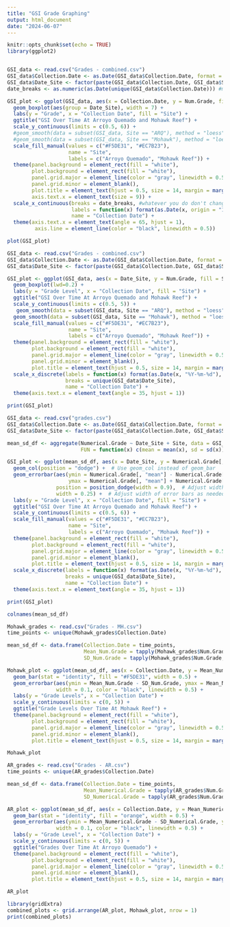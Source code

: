 ```yaml
---
title: "GSI Grade Graphing"
output: html_document
date: "2024-06-07"
---
```


```r
knitr::opts_chunk$set(echo = TRUE)
library(ggplot2)


GSI_data <- read.csv("Grades - combined.csv")
GSI_data$Collection.Date <- as.Date(GSI_data$Collection.Date, format = "%m/%d/%Y")
GSI_data$Date_Site <- factor(paste(GSI_data$Collection.Date, GSI_data$Site, sep = "_"))
date_breaks <- as.numeric(as.Date(unique(GSI_data$Collection.Date))) #makes the x-axis formatted right

GSI_plot <- ggplot(GSI_data, aes(x = Collection.Date, y = Num.Grade, fill = Site)) +
  geom_boxplot(aes(group = Date_Site), width = 7) +
  labs(y = "Grade", x = "Collection Date", fill = "Site") +
  ggtitle("GSI Over Time At Arroyo Quemado and Mohawk Reef") +
  scale_y_continuous(limits = c(0.5, 6)) +
  #geom_smooth(data = subset(GSI_data, Site == "ARQ"), method = "loess", color = "black", linetype = "dashed", aes(group = Site), linewidth = 0.5, se = FALSE) +
  #geom_smooth(data = subset(GSI_data, Site == "Mohawk"), method = "loess", color = "black", linetype = "solid", aes(group = Site), linewidth = 0.5, se = FALSE) +
  scale_fill_manual(values = c("#F5DE31", "#EC7B23"),
                    name = "Site",
                    labels = c("Arroyo Quemado", "Mohawk Reef")) +
  theme(panel.background = element_rect(fill = "white"),
        plot.background = element_rect(fill = "white"),
        panel.grid.major = element_line(color = "gray", linewidth = 0.5),
        panel.grid.minor = element_blank(),
        plot.title = element_text(hjust = 0.5, size = 14, margin = margin(b = 20)),
        axis.text.x = element_text(size = 9)) +  
  scale_x_continuous(breaks = date_breaks, #whatever you do don't change this function because then everything doesn't work anymore D: (merges them all to two different box and whiskers)
                     labels = function(x) format(as.Date(x, origin = "1970-01-01"), "%m/%d/%y"), 
                     name = "Collection Date") +
  theme(axis.text.x = element_text(angle = 65, hjust = 1),
         axis.line = element_line(color = "black", linewidth = 0.5)) 

plot(GSI_plot)
```

```r

GSI_data <- read.csv("Grades - combined.csv")
GSI_data$Collection.Date <- as.Date(GSI_data$Collection.Date, format = "%m/%d/%Y")
GSI_data$Date_Site <- factor(paste(GSI_data$Collection.Date, GSI_data$Site, sep = "_"))

GSI_plot <- ggplot(GSI_data, aes(x = Date_Site, y = Num.Grade, fill = Site)) +
  geom_boxplot(lwd=0.2) +
  labs(y = "Grade Level", x = "Collection Date", fill = "Site") +
  ggtitle("GSI Over Time At Arroyo Quemado and Mohawk Reef") +
  scale_y_continuous(limits = c(0.5, 5)) +
   geom_smooth(data = subset(GSI_data, Site == "ARQ"), method = "loess", color = "black", linetype = "dashed", aes(group = Site), linewidth = 0.5, se = FALSE) +
  geom_smooth(data = subset(GSI_data, Site == "Mohawk"), method = "loess", color = "black", linetype = "solid", aes(group = Site), linewidth = 0.5, se = FALSE) +
  scale_fill_manual(values = c("#F5DE31", "#EC7B23"),
                    name = "Site",
                    labels = c("Arroyo Quemado", "Mohawk Reef")) +
  theme(panel.background = element_rect(fill = "white"),
        plot.background = element_rect(fill = "white"),
        panel.grid.major = element_line(color = "gray", linewidth = 0.5),
        panel.grid.minor = element_blank(),
        plot.title = element_text(hjust = 0.5, size = 14, margin = margin(b = 20))) +
  scale_x_discrete(labels = function(x) format(as.Date(x, "%Y-%m-%d"), "%m/%d/%y"), #not continuous x-axis 
                   breaks = unique(GSI_data$Date_Site), 
                   name = "Collection Date") + 
  theme(axis.text.x = element_text(angle = 35, hjust = 1)) 

print(GSI_plot)
```

```r
GSI_data <- read.csv("grades.csv")
GSI_data$Collection.Date <- as.Date(GSI_data$Collection.Date, format = "%m/%d/%Y")
GSI_data$Date_Site <- factor(paste(GSI_data$Collection.Date, GSI_data$Site, sep = "_"))

mean_sd_df <- aggregate(Numerical.Grade ~ Date_Site + Site, data = GSI_data, 
                        FUN = function(x) c(mean = mean(x), sd = sd(x)))

GSI_plot <- ggplot(mean_sd_df, aes(x = Date_Site, y = Numerical.Grade[, "mean"], fill = Site)) +
  geom_col(position = "dodge") +  # Use geom_col instead of geom_bar
  geom_errorbar(aes(ymin = Numerical.Grade[, "mean"] - Numerical.Grade[, "sd"], 
                    ymax = Numerical.Grade[, "mean"] + Numerical.Grade[, "sd"]), 
                position = position_dodge(width = 0.9),  # Adjust width as needed
                width = 0.25) +  # Adjust width of error bars as needed
  labs(y = "Grade Level", x = "Collection Date", fill = "Site") +
  ggtitle("GSI Over Time At Arroyo Quemado and Mohawk Reef") +
  scale_y_continuous(limits = c(0.5, 6)) +
  scale_fill_manual(values = c("#F5DE31", "#EC7B23"),
                    name = "Site",
                    labels = c("Arroyo Quemado", "Mohawk Reef")) +
  theme(panel.background = element_rect(fill = "white"),
        plot.background = element_rect(fill = "white"),
        panel.grid.major = element_line(color = "gray", linewidth = 0.5),
        panel.grid.minor = element_blank(),
        plot.title = element_text(hjust = 0.5, size = 14, margin = margin(b = 20))) +
  scale_x_discrete(labels = function(x) format(as.Date(x, "%Y-%m-%d"), "%m/%d/%y"), 
                   breaks = unique(GSI_data$Date_Site), 
                   name = "Collection Date") + 
  theme(axis.text.x = element_text(angle = 35, hjust = 1))

print(GSI_plot)

colnames(mean_sd_df)
```


```r
Mohawk_grades <- read.csv("Grades - MH.csv")
time_points <- unique(Mohawk_grades$Collection.Date)

mean_sd_df <- data.frame(Collection.Date = time_points,
                         Mean_Num.Grade = tapply(Mohawk_grades$Num.Grade, INDEX = Mohawk_grades$Collection.Date, mean),
                         SD_Num.Grade = tapply(Mohawk_grades$Num.Grade, Mohawk_grades$Collection.Date, sd))

Mohawk_plot <- ggplot(mean_sd_df, aes(x = Collection.Date, y = Mean_Num.Grade)) +
  geom_bar(stat = "identity", fill = "#F5DE31", width = 0.5) +
  geom_errorbar(aes(ymin = Mean_Num.Grade - SD_Num.Grade, ymax = Mean_Num.Grade + SD_Num.Grade), 
                width = 0.1, color = "black", linewidth = 0.5) +
  labs(y = "Grade Levels", x = "Collection Date") +
  scale_y_continuous(limits = c(0, 5)) +
  ggtitle("Grade Levels Over Time At Mohawk Reef") + 
  theme(panel.background = element_rect(fill = "white"),
        plot.background = element_rect(fill = "white"),
        panel.grid.major = element_line(color = "gray", linewidth = 0.5),
        panel.grid.minor = element_blank(),
        plot.title = element_text(hjust = 0.5, size = 14, margin = margin(b = 20)))

Mohawk_plot
```

```r
AR_grades <- read.csv("Grades - AR.csv")
time_points <- unique(AR_grades$Collection.Date)

mean_sd_df <- data.frame(Collection.Date = time_points,
                         Mean_Numerical.Grade = tapply(AR_grades$Num.Grade, INDEX = AR_grades$Collection.Date, mean),
                         SD_Numerical.Grade = tapply(AR_grades$Num.Grade, AR_grades$Collection.Date, sd))

AR_plot <- ggplot(mean_sd_df, aes(x = Collection.Date, y = Mean_Numerical.Grade)) +
  geom_bar(stat = "identity", fill = "orange", width = 0.5) +
  geom_errorbar(aes(ymin = Mean_Numerical.Grade - SD_Numerical.Grade, ymax = Mean_Numerical.Grade + SD_Numerical.Grade), 
                width = 0.1, color = "black", linewidth = 0.5) +
  labs(y = "Grade Level", x = "Collection Date") +
  scale_y_continuous(limits = c(0, 5)) +
  ggtitle("Grades Over Time At Arroyo Quemado") + 
  theme(panel.background = element_rect(fill = "white"),
        plot.background = element_rect(fill = "white"),
        panel.grid.major = element_line(color = "gray", linewidth = 0.5),
        panel.grid.minor = element_blank(),
        plot.title = element_text(hjust = 0.5, size = 14, margin = margin(b = 20)))

AR_plot
```

```r
library(gridExtra)
combined_plots <- grid.arrange(AR_plot, Mohawk_plot, nrow = 1)
print(combined_plots)
```





